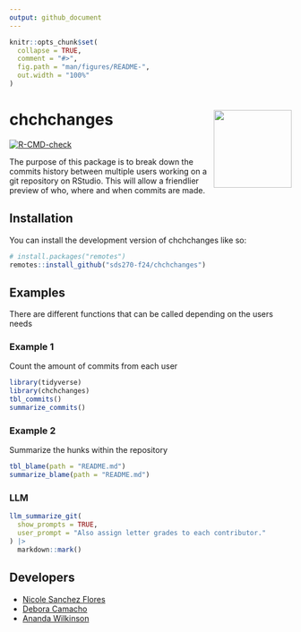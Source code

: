 ```yaml
---
output: github_document
---
```


<!-- README.md is generated from README.Rmd. Please edit that file -->

```r
knitr::opts_chunk$set(
  collapse = TRUE,
  comment = "#>",
  fig.path = "man/figures/README-",
  out.width = "100%"
)
```

# chchchanges <img src="man/figures/logo.png" align="right" height="139" alt="" />

<!-- badges: start -->
[![R-CMD-check](https://github.com/beanumber/chchchanges/actions/workflows/R-CMD-check.yaml/badge.svg)](https://github.com/beanumber/chchchanges/actions/workflows/R-CMD-check.yaml)
<!-- badges: end -->

The purpose of this package is to break down the commits history between multiple users working on a git repository on RStudio. 
This will allow a friendlier preview of who, where and when commits are made.

## Installation

You can install the development version of chchchanges like so:

```r
# install.packages("remotes")
remotes::install_github("sds270-f24/chchchanges")
```

## Examples

There are different functions that can be called depending on the users needs

### Example 1 

Count the amount of commits from each user

```r
library(tidyverse)
library(chchchanges)
tbl_commits()
summarize_commits()
```

### Example 2

Summarize the hunks within the repository

```r
tbl_blame(path = "README.md")
summarize_blame(path = "README.md")
```


### LLM

```r
llm_summarize_git(
  show_prompts = TRUE, 
  user_prompt = "Also assign letter grades to each contributor."
) |>
  markdown::mark()
```


## Developers

- [Nicole Sanchez Flores](https://github.com/NicoleSanchezFlores)
- [Debora Camacho](https://github.com/dmcam02)
- [Ananda Wilkinson](https://github.com/anandaw2)
